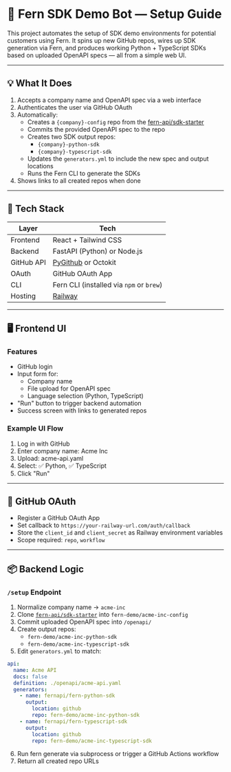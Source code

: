 # 🌿 Fern SDK Demo Bot — Setup Guide

This project automates the setup of SDK demo environments for potential customers using Fern. It spins up new GitHub repos, wires up SDK generation via Fern, and produces working Python + TypeScript SDKs based on uploaded OpenAPI specs — all from a simple web UI.

---

## 💡 What It Does

1. Accepts a company name and OpenAPI spec via a web interface
2. Authenticates the user via GitHub OAuth
3. Automatically:
   - Creates a `{company}-config` repo from the [fern-api/sdk-starter](https://github.com/fern-api/sdk-starter)
   - Commits the provided OpenAPI spec to the repo
   - Creates two SDK output repos:
     - `{company}-python-sdk`
     - `{company}-typescript-sdk`
   - Updates the `generators.yml` to include the new spec and output locations
   - Runs the Fern CLI to generate the SDKs
4. Shows links to all created repos when done

---

## 🧱 Tech Stack

| Layer       | Tech                                |
|-------------|-------------------------------------|
| Frontend    | React + Tailwind CSS                |
| Backend     | FastAPI (Python) or Node.js         |
| GitHub API  | [PyGithub](https://pygithub.readthedocs.io/) or Octokit |
| OAuth       | GitHub OAuth App                    |
| CLI         | Fern CLI (installed via `npm` or `brew`) |
| Hosting     | [Railway](https://railway.app)      |

---

## 🖥️ Frontend UI

### Features
- GitHub login
- Input form for:
  - Company name
  - File upload for OpenAPI spec
  - Language selection (Python, TypeScript)
- "Run" button to trigger backend automation
- Success screen with links to generated repos

### Example UI Flow
1. Log in with GitHub
2. Enter company name: Acme Inc
3. Upload: acme-api.yaml
4. Select: ✅ Python, ✅ TypeScript
5. Click "Run"

---

## 🔐 GitHub OAuth

- Register a GitHub OAuth App
- Set callback to `https://your-railway-url.com/auth/callback`
- Store the `client_id` and `client_secret` as Railway environment variables
- Scope required: `repo`, `workflow`

---

## 📦 Backend Logic

### `/setup` Endpoint

1. Normalize company name → `acme-inc`
2. Clone [`fern-api/sdk-starter`](https://github.com/fern-api/sdk-starter) into `fern-demo/acme-inc-config`
3. Commit uploaded OpenAPI spec into `/openapi/`
4. Create output repos:
   - `fern-demo/acme-inc-python-sdk`
   - `fern-demo/acme-inc-typescript-sdk`
5. Edit `generators.yml` to match:

```yaml
api:
  name: Acme API
  docs: false
  definition: ./openapi/acme-api.yaml
  generators:
    - name: fernapi/fern-python-sdk
      output:
        location: github
        repo: fern-demo/acme-inc-python-sdk
    - name: fernapi/fern-typescript-sdk
      output:
        location: github
        repo: fern-demo/acme-inc-typescript-sdk

```

6. Run fern generate via subprocess or trigger a GitHub Actions workflow
7. Return all created repo URLs